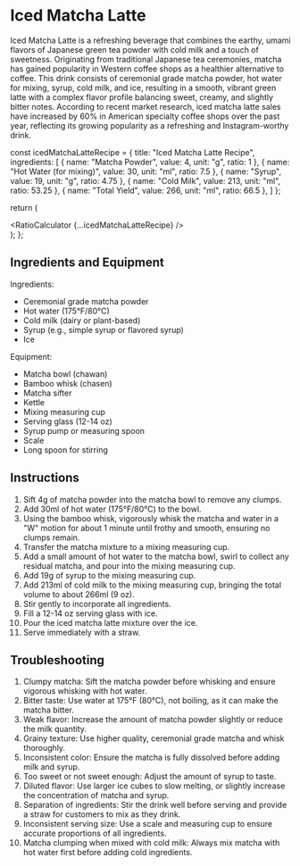 # Iced Matcha Latte

Iced Matcha Latte is a refreshing beverage that combines the earthy, umami flavors of Japanese green tea powder with cold milk and a touch of sweetness. Originating from traditional Japanese tea ceremonies, matcha has gained popularity in Western coffee shops as a healthier alternative to coffee. This drink consists of ceremonial grade matcha powder, hot water for mixing, syrup, cold milk, and ice, resulting in a smooth, vibrant green latte with a complex flavor profile balancing sweet, creamy, and slightly bitter notes. According to recent market research, iced matcha latte sales have increased by 60% in American specialty coffee shops over the past year, reflecting its growing popularity as a refreshing and Instagram-worthy drink.


  const icedMatchaLatteRecipe = {
    title: "Iced Matcha Latte Recipe",
    ingredients: [
      { name: "Matcha Powder", value: 4, unit: "g", ratio: 1 },
      { name: "Hot Water (for mixing)", value: 30, unit: "ml", ratio: 7.5 },
      { name: "Syrup", value: 19, unit: "g", ratio: 4.75 },
      { name: "Cold Milk", value: 213, unit: "ml", ratio: 53.25 },
      { name: "Total Yield", value: 266, unit: "ml", ratio: 66.5 },
    ]
  };

  return (
    <div className="container mx-auto p-4">
      <RatioCalculator {...icedMatchaLatteRecipe} />
    </div>
  );
};

<Calculator />

## Ingredients and Equipment

Ingredients:
- Ceremonial grade matcha powder
- Hot water (175°F/80°C)
- Cold milk (dairy or plant-based)
- Syrup (e.g., simple syrup or flavored syrup)
- Ice

Equipment:
- Matcha bowl (chawan)
- Bamboo whisk (chasen)
- Matcha sifter
- Kettle
- Mixing measuring cup
- Serving glass (12-14 oz)
- Syrup pump or measuring spoon
- Scale
- Long spoon for stirring

## Instructions

1. Sift 4g of matcha powder into the matcha bowl to remove any clumps.
2. Add 30ml of hot water (175°F/80°C) to the bowl.
3. Using the bamboo whisk, vigorously whisk the matcha and water in a "W" motion for about 1 minute until frothy and smooth, ensuring no clumps remain.
4. Transfer the matcha mixture to a mixing measuring cup.
5. Add a small amount of hot water to the matcha bowl, swirl to collect any residual matcha, and pour into the mixing measuring cup.
6. Add 19g of syrup to the mixing measuring cup.
7. Add 213ml of cold milk to the mixing measuring cup, bringing the total volume to about 266ml (9 oz).
8. Stir gently to incorporate all ingredients.
9. Fill a 12-14 oz serving glass with ice.
10. Pour the iced matcha latte mixture over the ice.
11. Serve immediately with a straw.

## Troubleshooting

1. Clumpy matcha: Sift the matcha powder before whisking and ensure vigorous whisking with hot water.
2. Bitter taste: Use water at 175°F (80°C), not boiling, as it can make the matcha bitter.
3. Weak flavor: Increase the amount of matcha powder slightly or reduce the milk quantity.
4. Grainy texture: Use higher quality, ceremonial grade matcha and whisk thoroughly.
5. Inconsistent color: Ensure the matcha is fully dissolved before adding milk and syrup.
6. Too sweet or not sweet enough: Adjust the amount of syrup to taste.
7. Diluted flavor: Use larger ice cubes to slow melting, or slightly increase the concentration of matcha and syrup.
8. Separation of ingredients: Stir the drink well before serving and provide a straw for customers to mix as they drink.
9. Inconsistent serving size: Use a scale and measuring cup to ensure accurate proportions of all ingredients.
10. Matcha clumping when mixed with cold milk: Always mix matcha with hot water first before adding cold ingredients.